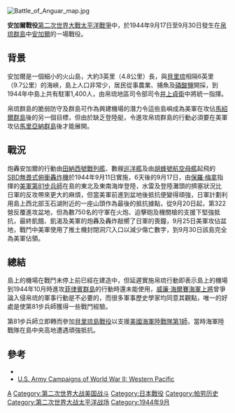 {{NoteTA
|1=zh:安加爾;zh-cn:昂奥尔
|2=zh-cn:佩莱利乌战役;zh-hant:貝里琉戰役
|3=zh-cn:佩莱利乌;zh-hant:貝里琉
}}
{{FixBunching|beg}}
{{Infobox Military Conflict
|partof=[[第二次世界大戰|第二次世界大戰]][[太平洋戰爭|太平洋戰爭]]
|conflict=安加爾戰役
|colour_scheme= background:#ffccaa
|        image=[[File:Bombardment_of_Anguar.jpg|300px]]
|      caption=
|         date=1944年9月17日－1944年9月30日
|        place=[[帛琉群島|帛琉群島]][[安加爾|安加爾]]
|       result=美國獲勝
|   combatant1={{flag|United States|1912}} 
|   combatant2={{EOJ}}
|   commander1={{flagicon|United States|1912}} [[保羅·梅拿|保羅·梅拿]]
|   commander2={{flagicon|Japan|alt}} [[井上貞衛|井上貞衛]]
|    strength1=15,000人
|    strength2=1,400人
|  casualties1=260人陣亡，1,354人受傷，940人因熱衰竭、意外或疾病而行動不便
|  casualties2=1,338人陣亡、59人被俘
|}}
{{FixBunching|mid}}
{{Campaignbox Marianas and Palaus}}
{{FixBunching|mid}}
[[File:Battle_of_Anguar_map.jpg|thumb]]
{{FixBunching|end}}

'''安加爾戰役'''[[第二次世界大戰|第二次世界大戰]][[太平洋戰爭|太平洋戰爭]]中，於1944年9月17日至9月30日發生在[[帛琉群島|帛琉群島]]中[[安加爾|安加爾]]的一場戰役。

== 背景 ==
安加爾是一個細小的火山島，大約3英里（4.8公里）長，與[[貝里琉|貝里琉]]相隔6英里（9.7公里）的海峽，島上人口非常少，居民從事農業、捕魚及[[磷酸鹽|磷酸鹽]]開採，到1944年中島上共有駐軍1,400人，由帛琉地區司令部司令[[井上貞衛|井上貞衛]]中將統一指揮。

帛琉群島的脆弱防守及群島可作為興建機場的潛力令這些島嶼成為美軍在攻佔[[馬紹爾群島|馬紹爾群島]]後的另一個目標，但由於缺乏登陸艇，令進攻帛琉群島的行動必須要在美軍攻佔[[馬里亞納群島|馬里亞納群島]]後才能展開。

== 戰況 ==
炮轟安加爾的行動由[[田納西號戰艦|田納西號戰列艦]]、數艘[[巡洋艦|巡洋艦]]及由[[胡蜂號航空母艦_(CV-18)|胡蜂號航空母艦]]起飛的[[SBD無畏式俯衝轟炸機|SBD無畏式俯衝轟炸機]]於1944年9月11日實施，6天後的9月17日，由[[保羅·梅拿|保羅·梅拿]]指揮的[[美軍第81步兵師|美軍第81步兵師]]在島的東北及東南海岸登陸，水雷及登陸灘頭的擠塞狀況比日軍的反攻帶來更大的麻煩，但當美軍前進到盆地後抵抗便變得頑強，日軍計劃利用島上西北部玉石湖附近的一座山頭作為最後的抵抗據點，從9月20日起，第322營反覆進攻盆地，但為數750名的守軍在火炮、迫擊砲及機關槍的支援下堅強抵抗，最終飢餓、飢渴及美軍的炮轟及轟炸敲嚮了日軍的喪鐘，9月25日美軍攻佔盆地，戰鬥中美軍使用了推土機封閉洞穴入口以減少傷亡數字，到9月30日該島完全為美軍佔領。

== 總結 ==
島上的機場在戰鬥未停上前已經在建造中，但延遲實施帛琉行動即表示島上的機場到1944年10月時進攻[[菲律賓群島|菲律賓群島]]的行動時還未能使用，[[威廉·海爾賽|威廉·海爾賽]][[海軍上將|海軍上將]]曾爭論入侵帛琉的軍事行動是不必要的，而很多軍事歷史學家均同意其觀點，唯一的好處是使第81步兵師獲得一些戰鬥經驗。

第81步兵師立即轉而參加[[貝里琉戰役|貝里琉島戰役]]以支援[[美國海軍陸戰隊|美國海軍陸戰隊]][[美國海軍陸戰隊第1師|第1師]]，當時海軍陸戰隊在島中央高地遭遇頑強抵抗。

== 參考 ==
* {{cite book
 | last = Morison
 | first = Samuel Eliot
 | authorlink = Samuel Eliot Morison
 | coauthors = 
 | year = 1958
 | chapter = 
 | title = Leyte: June 1944 - Jan 1945, ''vol. 12 of ''[[History_of_United_States_Naval_Operations_in_World_War_II|History of United States Naval Operations in World War II]]
 | publisher = Little, Brown and Company
 | location = 
 | isbn = 0316583170
}}
* [http://www.army.mil/cmh/brochures/westpac/westpac.htm U.S. Army Campaigns of World War II: Western Pacific]{{Wayback|url=http://www.army.mil/cmh/brochures/westpac/westpac.htm |date=20190713011339 }}

[[Category:1944年太平洋戰場戰役|A]]
[[Category:第二次世界大战美国战斗|Category:第二次世界大战美国战斗]]
[[Category:日本戰役|Category:日本戰役]]
[[Category:帕劳历史|Category:帕劳历史]]
[[Category:第二次世界大战太平洋战场|Category:第二次世界大战太平洋战场]]
[[Category:1944年9月|Category:1944年9月]]